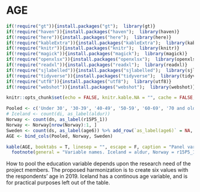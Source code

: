 # AGE
 
 

```r
if(!require("gt")){install.packages("gt");  library(gt)}
if(!require("haven")){install.packages("haven");  library(haven)}
if(!require("here")){install.packages("here");  library(here)}
if(!require("kableExtra")){install.packages("kableExtra");  library(kableExtra)}
if(!require("knitr")){install.packages("knitr");  library(knitr)}
if(!require("magick")){install.packages("magick");  library(magick)}
if(!require("openxlsx")){install.packages("openxlsx");  library(openxlsx)}
if(!require("readxl")){install.packages("readxl");  library(readxl)}
if(!require("sjlabelled")){install.packages("sjlabelled");  library(sjlabelled)}
if(!require("tidyverse")){install.packages("tidyverse");  library(tidyverse)}
if(!require("utf8")){install.packages("utf8");  library(utf8)}
if(!require("webshot")){install.packages("webshot");  library(webshot)}

knitr::opts_chunk$set(echo = FALSE, knitr.kable.NA = "", cache = FALSE, message = FALSE )
```


```r
Pooled <- c('Under 30', '30-39', '40-49', '50-59', '60-69', '70 and older', NA)
# Iceland <- count(di, as_label(aldur))
Norway <- count(dn, as_label(r15P5_1))
Norway <- Norway[nrow(Norway):1, ]
Sweden <- count(ds, as_label(age6)) %>% add_row(`as_label(age6)` = NA, n=NA)
AGE <- bind_cols(Pooled, Norway, Sweden)

kable(AGE, booktabs = T, linesep = "", escape = F, caption = "Panel variable names and values",  col.names = linebreak(c("Pooled", "Norway", 'n', "Sweden", 'n'))) %>%
  footnote(general = "Variable names. Iceland = aldur, Norway = r15P5_1, Sweden = age6")
```
How to pool the education variable depends upon the research need of the project members.
The proposed harmonization is to create six values with the respondents' age in 2019.
Iceland has a continous age variable, and is for practical purposes left out of the table.
